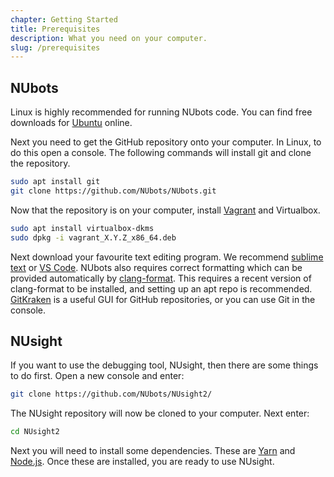 ```yaml
---
chapter: Getting Started
title: Prerequisites
description: What you need on your computer.
slug: /prerequisites
---
```


## NUbots

Linux is highly recommended for running NUbots code. You can find free downloads for [Ubuntu](https://ubuntu.com/) online.

Next you need to get the GitHub repository onto your computer. In Linux, to do this open a console. The following commands will install git and clone the repository.

```bash
sudo apt install git
git clone https://github.com/NUbots/NUbots.git
```

Now that the repository is on your computer, install [Vagrant](https://www.vagrantup.com/downloads.html) and Virtualbox.

```bash
sudo apt install virtualbox-dkms
sudo dpkg -i vagrant_X.Y.Z_x86_64.deb
```

Next download your favourite text editing program. We recommend [sublime text](https://www.sublimetext.com/docs/3/linux_repositories.html#apt) or [VS Code](https://code.visualstudio.com/Download). NUbots also requires correct formatting which can be provided automatically by [clang-format](https://packagecontrol.io/packages/Clang%20Format). This requires a recent version of clang-format to be installed, and setting up an apt repo is recommended. [GitKraken](https://www.gitkraken.com/) is a useful GUI for GitHub repositories, or you can use Git in the console.

## NUsight

If you want to use the debugging tool, NUsight, then there are some things to do first. Open a new console and enter:

```bash
git clone https://github.com/NUbots/NUsight2/
```

The NUsight repository will now be cloned to your computer. Next enter:

```bash
cd NUsight2
```

Next you will need to install some dependencies. These are [Yarn](https://yarnpkg.com/en/docs/install#debian-stable) and [Node.js](https://linuxize.com/post/how-to-install-node-js-on-ubuntu-18.04/). Once these are installed, you are ready to use NUsight.
